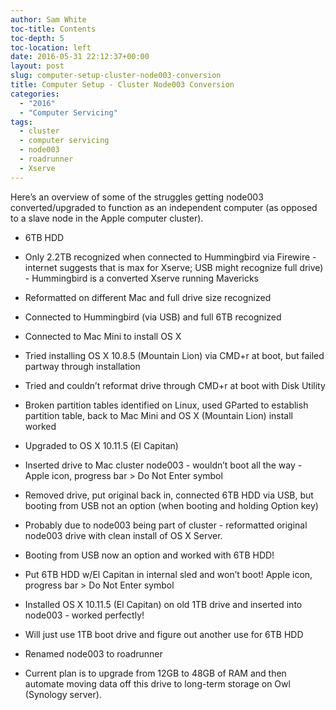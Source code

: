 ```yaml
---
author: Sam White
toc-title: Contents
toc-depth: 5
toc-location: left
date: 2016-05-31 22:12:37+00:00
layout: post
slug: computer-setup-cluster-node003-conversion
title: Computer Setup - Cluster Node003 Conversion
categories:
  - "2016"
  - "Computer Servicing"
tags:
  - cluster
  - computer servicing
  - node003
  - roadrunner
  - Xserve
---
```


Here's an overview of some of the struggles getting node003 converted/upgraded to function as an independent computer (as opposed to a slave node in the Apple computer cluster).




    
  * 6TB HDD

    
  * Only 2.2TB recognized when connected to Hummingbird via Firewire - internet suggests that is max for Xserve; USB might recognize full drive) - Hummingbird is a converted Xserve running Mavericks

    
  * Reformatted on different Mac and full drive size recognized

    
  * Connected to Hummingbird (via USB) and full 6TB recognized

    
  * Connected to Mac Mini to install OS X

    
  * Tried installing OS X 10.8.5 (Mountain Lion) via CMD+r at boot, but failed partway through installation

    
  * Tried and couldn't reformat drive through CMD+r at boot with Disk Utility

    
  * Broken partition tables identified on Linux, used GParted to establish partition table, back to Mac Mini and OS X (Mountain Lion) install worked

    
  * Upgraded to OS X 10.11.5 (El Capitan)

    
  * Inserted drive to Mac cluster node003 - wouldn't boot all the way - Apple icon, progress bar > Do Not Enter symbol

    
  * Removed drive, put original back in, connected 6TB HDD via USB, but booting from USB not an option (when booting and holding Option key)

    
  * Probably due to node003 being part of cluster - reformatted original node003 drive with clean install of OS X Server.

    
  * Booting from USB now an option and worked with 6TB HDD!

    
  * Put 6TB HDD w/El Capitan in internal sled and won't boot! Apple icon, progress bar > Do Not Enter symbol

    
  * Installed OS X 10.11.5 (El Capitan) on old 1TB drive and inserted into node003 - worked perfectly!

    
  * Will just use 1TB boot drive and figure out another use for 6TB HDD

    
  * Renamed node003 to roadrunner

    
  * Current plan is to upgrade from 12GB to 48GB of RAM and then automate moving data off this drive to long-term storage on Owl (Synology server).


